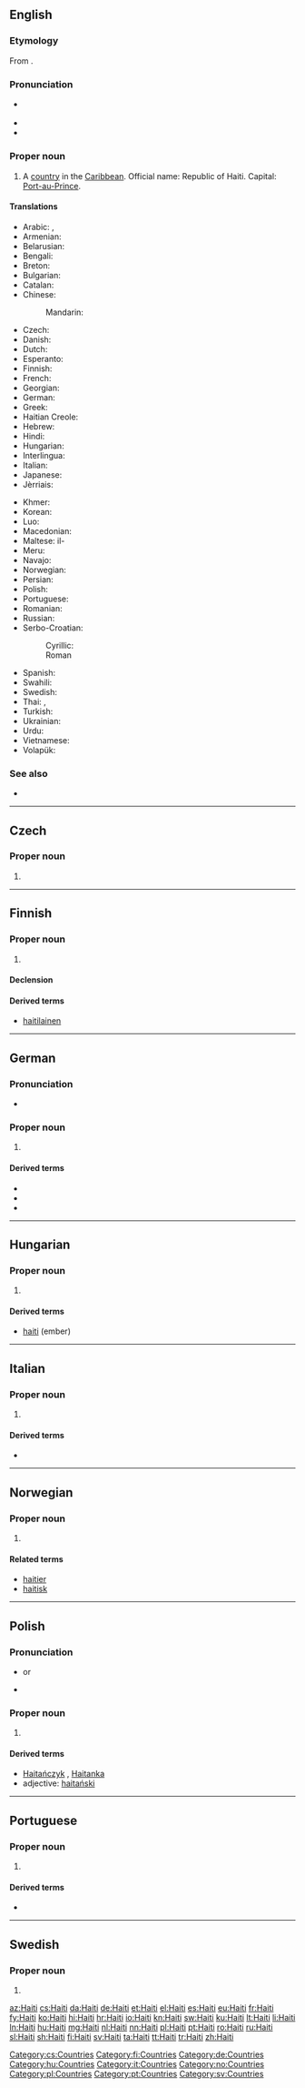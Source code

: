 {{also|Haïti|Haití}}
==English==
{{wikipedia|lang=en}}

===Etymology===
From {{etyl|tnq|en}} {{term|hayiti||mountainous land|lang=tnq}}.

===Pronunciation===
* {{a|UK|US}} {{IPA|/ˈheɪ.ti/|lang=en}}
* {{audio|en-us-Haiti.ogg|Audio (US)|lang=en}}
* {{rhymes|eɪti|lang=en}}

===Proper noun===
{{en-proper noun}}

# A [[country]] in the [[Caribbean]]. Official name: Republic of Haiti. Capital: [[Port-au-Prince]].

====Translations====
{{trans-top|A country in the Caribbean}}
* Arabic: {{t|ar|هايتي|m|tr=haaytiy}}, {{t|ar|هايِيتي|tr=haayiitii}}
* Armenian: {{t|hy|Հայիթի|tr=Hayit’i}}
* Belarusian: {{t|be|Гаіці|f|tr=Haíci}}
* Bengali: {{t|bn|হাইতি|tr=hā'iti|sc=Beng}}
* Breton: {{t|br|Haiti}}
* Bulgarian: {{t|bg|Хаити|tr=Haiti}}
* Catalan: {{t+|ca|Haití|m}}
* Chinese:
*: Mandarin: {{t+|cmn|海地|tr=Hǎidì|sc=Hani}}
* Czech: {{t+|cs|Haiti|n}}
* Danish: {{t+|da|Haiti}}
* Dutch: {{t+|nl|Haïti}}
* Esperanto: {{t|eo|Haitio}}
* Finnish: {{t+|fi|Haiti}}
* French: {{t+|fr|Haïti}}
* Georgian: {{t|ka|ჰაიტი|sc=Geor}}
* German: {{t+|de|Haiti}}
* Greek: {{t+|el|Αϊτή|n|tr=Aïtí}}
* Haitian Creole: {{t|ht|Ayiti}}
* Hebrew: {{t|he|האיטי}}
* Hindi: {{t+|hi|हैती|tr=haitī}}
* Hungarian: {{t+|hu|Haiti}}
* Interlingua: {{t|ia|Haiti}}
* Italian: {{t|it|Haiti}}
* Japanese: {{t+|ja|ハイチ|tr=Haichi}}
* Jèrriais: {{t|roa-jer|Haiti}}
{{trans-mid}}
* Khmer: {{t|km|ហៃទី|tr=hai ti|sc=Khmr}}
* Korean: {{t+|ko|아이티|tr=Aiti|sc=Hang}}
* Luo: {{t|luo|Haiti}}
* Macedonian: {{t|mk|Хаити|n|tr=Haíti}}
* Maltese: il-{{t|mt|Ħajiti}}
* Meru: {{t|mer|Haiti}}
* Navajo: {{t|nv|Héítii}}
* Norwegian: {{t|no|Haiti}}
* Persian: {{t+|fa|هائیتی}}
* Polish: {{l|pl|Haiti|n}}
* Portuguese: {{t+|pt|Haiti}}
* Romanian: {{t+|ro|Haiti}}
* Russian: {{qualifier|indeclinable}} {{t|ru|Гаити|f|tr=Gaíti}}
* Serbo-Croatian:
*: Cyrillic: {{t|sh|Хаити|m}}
*: Roman {{t+|sh|Haiti|m}}
* Spanish: {{t+|es|Haití}}
* Swahili: {{t+|sw|Haiti}}
* Swedish: {{t+|sv|Haiti}}
* Thai: {{t+|th|เฮติ|tr=hay-dtì}}, {{t|th|ประเทศเฮติ|tr=bpràtêt hay-dtì}}
* Turkish: {{t+|tr|Haiti}}
* Ukrainian: {{t+|uk|Гаїті|f|tr=Hajíti}}
* Urdu: {{t|ur|ہیٹی|tr=Haiti}}
* Vietnamese: {{t|vi|Haiti}}
* Volapük: {{t+|vo|Haitiyän}}
{{trans-bottom}}

===See also===
* {{list:countries of North America/en}}

----

==Czech==

===Proper noun===
{{cs-proper noun|g=n}}

# {{l|en|Haiti}}

[[Category:cs:Countries]]

----

==Finnish==
{{wikipedia|lang=fi}}

===Proper noun===
{{fi-proper noun}}

# {{l|en|Haiti}}

====Declension====
{{fi-decl-risti|n=sg|Hait|||a}}

====Derived terms====
* [[haitilainen]]

[[Category:fi:Countries]]

----

==German==
{{wikipedia|lang=de}}

===Pronunciation===
* {{IPA|/haˈiːti/|lang=de}}

===Proper noun===
{{head|de|proper noun|g=n}}

# {{l|en|Haiti}}

====Derived terms====
* {{l|de|Haitianer}}
* {{l|de|Haitianerin}}
* {{l|de|haitianisch}}

[[Category:de:Countries]]

----

==Hungarian==
{{wikipedia|lang=hu}}

===Proper noun===
{{head|hu|proper noun|g=m}}

# {{l|en|Haiti}}

====Derived terms====
* [[haiti]] (ember)

[[Category:hu:Countries]]

----

==Italian==
{{wikipedia|lang=it}}

===Proper noun===
{{head|it|proper noun|g=m}}

# {{l|en|Haiti}}

====Derived terms====
* {{l|it|haitiano}}

[[Category:it:Countries]]

----

==Norwegian==

===Proper noun===
{{head|no|proper noun}}

# {{l|en|Haiti}}

====Related terms====
* [[haitier]]
* [[haitisk]]

[[Category:no:Countries]]

----

==Polish==

===Pronunciation===
* {{IPA|/xaˈiti/|lang=pl}} or {{IPAchar|/xaˈjiti/}}
* {{audio|Pl-Haiti.ogg|Audio|lang=pl}}

===Proper noun===
{{head|pl|proper noun|g=n}}

# {{l|en|Haiti}}

====Derived terms====
* [[Haitańczyk]] {{g|m}}, [[Haitanka]] {{g|f}}
* adjective: [[haitański]]

[[Category:pl:Countries]]

----

==Portuguese==
{{wikipedia|lang=pt}}

===Proper noun===
{{head|pt|proper noun|g=m}}

# {{l|en|Haiti}}

====Derived terms====
* {{l|pt|haitiano}}

[[Category:pt:Countries]]

----

==Swedish==

===Proper noun===
{{head|sv|proper noun}}

# {{l|en|Haiti}}

[[Category:sv:Countries]]

[[az:Haiti]]
[[cs:Haiti]]
[[da:Haiti]]
[[de:Haiti]]
[[et:Haiti]]
[[el:Haiti]]
[[es:Haiti]]
[[eu:Haiti]]
[[fr:Haiti]]
[[fy:Haiti]]
[[ko:Haiti]]
[[hi:Haiti]]
[[hr:Haiti]]
[[io:Haiti]]
[[kn:Haiti]]
[[sw:Haiti]]
[[ku:Haiti]]
[[lt:Haiti]]
[[li:Haiti]]
[[ln:Haiti]]
[[hu:Haiti]]
[[mg:Haiti]]
[[nl:Haiti]]
[[nn:Haiti]]
[[pl:Haiti]]
[[pt:Haiti]]
[[ro:Haiti]]
[[ru:Haiti]]
[[sl:Haiti]]
[[sh:Haiti]]
[[fi:Haiti]]
[[sv:Haiti]]
[[ta:Haiti]]
[[tt:Haiti]]
[[tr:Haiti]]
[[zh:Haiti]]